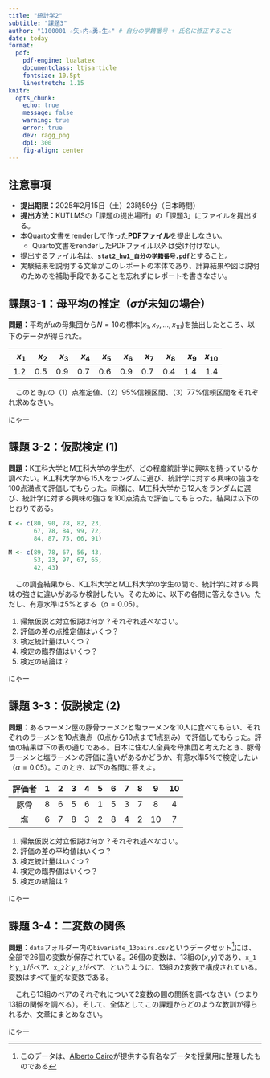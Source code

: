 ```yaml
---
title: "統計学2"
subtitle: "課題3"
author: "1100001 ☆矢☆内☆勇☆生☆" # 自分の学籍番号 + 氏名に修正すること
date: today
format:
  pdf:
    pdf-engine: lualatex
    documentclass: ltjsarticle
    fontsize: 10.5pt
    linestretch: 1.15
knitr: 
  opts_chunk: 
    echo: true
    message: false
    warning: true
    error: true
    dev: ragg_png
    dpi: 300
    fig-align: center
---
```


## 注意事項

- **提出期限：**2025年2月15日（土）23時59分（日本時間）
- **提出方法：**KUTLMSの「課題の提出場所」の「課題3」にファイルを提出する。
- 本Quarto文書をrenderして作った**PDFファイル**を提出しなさい。
  - Quarto文書をrenderしたPDFファイル以外は受け付けない。
- 提出するファイル名は、**`stat2_hw1_自分の学籍番号.pdf`**とすること。
- 実験結果を説明する文章がこのレポートの本体であり、計算結果や図は説明のためのを補助手段であることを忘れずにレポートを書きなさい。

\clearpage

## 課題3-1：母平均の推定（$\sigma$が未知の場合）

**問題：**平均が$\mu$の母集団から$N=10$の標本$(x_1, x_2, \dots, x_{10})$を抽出したところ、以下のデータが得られた。

|$x_1$ |  $x_2$ |  $x_3$ | $x_4$ | $x_5$ | $x_6$ | $x_7$ | $x_8$ | $x_9$ | $x_{10}$ |
| --: | --: |  --: |  --: |  --: |  --: |  --: |  --: |  --: |  --: |  
| 1.2 | 0.5 | 0.9 | 0.7 | 0.6 | 0.9 | 0.7 | 0.4 | 1.4 | 1.4 | 

　このとき$\mu$の（1）点推定値、（2）95%信頼区間、（3）77%信頼区間をそれぞれ求めなさい。

<!-- この行の下から課題3-1のコードおよび文章を入れる。 -->

にゃー

<!-- この行の上まで課題3-1のコードおよび文章を入れる。 -->

\clearpage

## 課題 3-2：仮説検定 (1)

**問題：**K工科大学とM工科大学の学生が、どの程度統計学に興味を持っているか調べたい。K工科大学から15人をランダムに選び、統計学に対する興味の強さを100点満点で評価してもらった。同様に、M工科大学から12人をランダムに選び、統計学に対する興味の強さを100点満点で評価してもらった。結果は以下のとおりである。

```r
K <- c(80, 90, 78, 82, 23,
       67, 78, 84, 99, 72,
       84, 87, 75, 66, 91)

M <- c(89, 78, 67, 56, 43, 
       53, 23, 97, 67, 65, 
       42, 43)
```

　この調査結果から、K工科大学とM工科大学の学生の間で、統計学に対する興味の強さに違いがあるか検討したい。そのために、以下の各問に答えなさい。ただし、有意水準は5%とする（$\alpha = 0.05$）。

1. 帰無仮説と対立仮説は何か？それぞれ述べなさい。
1. 評価の差の点推定値はいくつ？
1. 検定統計量はいくつ？
1. 検定の臨界値はいくつ？
1. 検定の結論は？

<!-- この行の下から課題3-2のコードおよび文章を入れる。 -->

にゃー

<!-- この行の上まで課題3-2のコードおよび文章を入れる。 -->

\clearpage

## 課題 3-3：仮説検定 (2)

**問題：**あるラーメン屋の豚骨ラーメンと塩ラーメンを10人に食べてもらい、それぞれのラーメンを10点満点（0点から10点まで1点刻み）で評価してもらった。評価の結果は下の表の通りである。日本に住む人全員を母集団と考えたとき、豚骨ラーメンと塩ラーメンの評価に違いがあるかどうか、有意水準5%で検定したい（$\alpha = 0.05$）。このとき、以下の各問に答えよ。

| 評価者|1|2|3|4|5|6|7|8| 9|10|
| :---: |:---: |:---: |:---: |:---: |:---: |:---: |:---: |:---: |:---: |:---: |
| 豚骨  |8|6|5|6|1|5|3|7| 8| 4|
| 塩    |6|7|8|3|2|8|4|2|10| 7|

1. 帰無仮説と対立仮説は何か？それぞれ述べなさい。
1. 評価の差の平均値はいくつ？
1. 検定統計量はいくつ？
1. 検定の臨界値はいくつ？
1. 検定の結論は？

<!-- この行の下から課題3-3のコードおよび文章を入れる。 -->

にゃー

<!-- この行の上まで課題3-3のコードおよび文章を入れる。 -->

\clearpage

## 課題 3-4：二変数の関係

**問題：**`data`フォルダー内の`bivariate_13pairs.csv`というデータセット[^dataset]には、全部で26個の変数が保存されている。26個の変数は、13組の$(x, y)$であり、`x_1`と`y_1`がペア、`x_2`と`y_2`がペア、というように、13組の2変数で構成されている。変数はすべて量的な変数である。

　これら13組のペアのそれぞれについて2変数の間の関係を調べなさい（つまり13組の関係を調べる）。そして、全体としてこの課題からどのような教訓が得られるか、文章にまとめなさい。

[^dataset]: このデータは、[Alberto Cairo](https://albertocairo.com/)が提供する有名なデータを授業用に整理したものである

<!-- この行の下から課題3-4のコードおよび文章を入れる。 -->

にゃー

<!-- この行の上まで課題3-4のコードおよび文章を入れる。 -->
